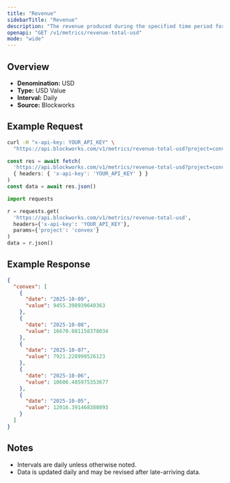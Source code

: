 ```yaml
---
title: "Revenue"
sidebarTitle: "Revenue"
description: "The revenue produced during the specified time period for given project."
openapi: "GET /v1/metrics/revenue-total-usd"
mode: "wide"
---
```


## Overview

- **Denomination:** USD
- **Type:** USD Value
- **Interval:** Daily
- **Source:** Blockworks

## Example Request

<CodeGroup>

```bash cURL
curl -H "x-api-key: YOUR_API_KEY" \
  "https://api.blockworks.com/v1/metrics/revenue-total-usd?project=convex"
```

```typescript TypeScript
const res = await fetch(
  'https://api.blockworks.com/v1/metrics/revenue-total-usd?project=convex',
  { headers: { 'x-api-key': 'YOUR_API_KEY' } }
)
const data = await res.json()
```

```python Python
import requests

r = requests.get(
  'https://api.blockworks.com/v1/metrics/revenue-total-usd',
  headers={'x-api-key': 'YOUR_API_KEY'},
  params={'project': 'convex'}
)
data = r.json()
```

</CodeGroup>

## Example Response

```json
{
  "convex": [
    {
      "date": "2025-10-09",
      "value": 9455.398939640363
    },
    {
      "date": "2025-10-08",
      "value": 16670.081158378034
    },
    {
      "date": "2025-10-07",
      "value": 7921.228999526123
    },
    {
      "date": "2025-10-06",
      "value": 10606.485975353677
    },
    {
      "date": "2025-10-05",
      "value": 12016.391468380893
    }
  ]
}
```

## Notes
- Intervals are daily unless otherwise noted.
- Data is updated daily and may be revised after late-arriving data.